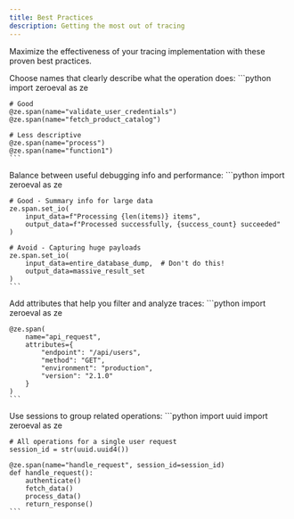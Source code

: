 ```yaml
---
title: Best Practices
description: Getting the most out of tracing
---
```


Maximize the effectiveness of your tracing implementation with these proven best practices.

<AccordionGroup>
  <Accordion title="Use Descriptive Span Names">
    Choose names that clearly describe what the operation does:
    ```python
    import zeroeval as ze
    
    # Good
    @ze.span(name="validate_user_credentials")
    @ze.span(name="fetch_product_catalog")
    
    # Less descriptive
    @ze.span(name="process")
    @ze.span(name="function1")
    ```
  </Accordion>

  <Accordion title="Capture Meaningful I/O">
    Balance between useful debugging info and performance:
    ```python
    import zeroeval as ze
    
    # Good - Summary info for large data
    ze.span.set_io(
        input_data=f"Processing {len(items)} items",
        output_data=f"Processed successfully, {success_count} succeeded"
    )
    
    # Avoid - Capturing huge payloads
    ze.span.set_io(
        input_data=entire_database_dump,  # Don't do this!
        output_data=massive_result_set
    )
    ```
  </Accordion>

  <Accordion title="Use Attributes for Filtering">
    Add attributes that help you filter and analyze traces:
    ```python
    import zeroeval as ze
    
    @ze.span(
        name="api_request",
        attributes={
            "endpoint": "/api/users",
            "method": "GET",
            "environment": "production",
            "version": "2.1.0"
        }
    )
    ```
  </Accordion>

  <Accordion title="Group Related Operations">
    Use sessions to group related operations:
    ```python
    import uuid
    import zeroeval as ze
    
    # All operations for a single user request
    session_id = str(uuid.uuid4())
    
    @ze.span(name="handle_request", session_id=session_id)
    def handle_request():
        authenticate()
        fetch_data()
        process_data()
        return_response()
    ```
  </Accordion>
</AccordionGroup> 
